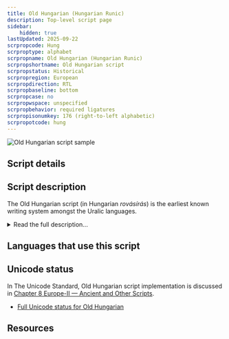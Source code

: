 ```yaml
---
title: Old Hungarian (Hungarian Runic)
description: Top-level script page
sidebar:
    hidden: true
lastUpdated: 2025-09-22
scrpropcode: Hung
scrproptype: alphabet
scrpropname: Old Hungarian (Hungarian Runic)
scrpropshortname: Old Hungarian script
scrpropstatus: Historical
scrpropregion: European
scrpropdirection: RTL
scrpropbaseline: bottom
scrpropcase: no
scrpropwspace: unspecified
scrpropbehavior: required ligatures
scrpropisonumkey: 176 (right-to-left alphabetic)
scrpropotcode: hung
---
```



![Old Hungarian script sample](../images/hung-sample.jpg "From Wikipedia.")

## Script details

<ScriptDetails />

## Script description

The Old Hungarian script (in Hungarian _rovásírás_) is the earliest known writing system amongst the Uralic languages.

<details>
<summary>Read the full description...</summary>As early as the 6th century, Chinese accounts noted the Hungarian custom of writing with incised marks on small wooden tablets. The script may be derived from Old Turkic writing.

There is some discussion regarding the direction of writing; it appears that Old Hungarian was written both from right to left and from left to right. In very early times, when the script was written on wooden sticks, the stick was turned as each line was written so that the text appeared in [boustrophedon](/reference/glossary#boust) style. The boustrophedon style was not used for writing larger texts on walls or manuscripts, which tended to be written from right to left. Significant discussion has centered around this issue in the context of encoding the script for use on computers. Academic preference used to be generally for a left to right directionality, but modern users are more likely to write it from right to left, and that is now regarded as the default.

There are 45 basic letters in the script, which are able to represent all the sounds of Hungarian. That is not to say the orthography was phonemic; vowels were only written where it was ambiguous to omit them. Letters could be combined to form numerous ligatures. Historically, ligatures were not standardized, but used freely and inconsistently throughout handwritten texts. The same sequence of sounds could optionally be written with multiple signs or with a ligature. The script employed a single case, although the first letter of proper nouns was sometimes written slightly larger than the rest. There were also some non-alphabetic symbols, the functions of which seem to be unclear.

Around the year 1000, the first Hungarian king, István/Stephen I was crowned. Under his rule, the country officially switched to using the Latin script, though some examples of religious texts written in the script have been dated to that period. During the 15th century it became fashionable in some circles to use the Old Hungarian script, although it was never used in any official capacity. Since 1915 various attempts have been made to revive the script, with limited success. It is often used in a symbolic way, for example on public signage in Budapest, or for writing secret messages by schoolchildren and teenagers.
</details>

## Languages that use this script

<WsList script='Hung' wsMax='5' />

## Unicode status

In The Unicode Standard, Old Hungarian script implementation is discussed in [Chapter 8 Europe-II — Ancient and Other Scripts](https://www.unicode.org/versions/latest/core-spec/chapter-8/#G33926).

- [Full Unicode status for Old Hungarian](/scrlang/unicode/hung-unicode)



## Resources

<ScriptResources detailSummary='seemore' />

